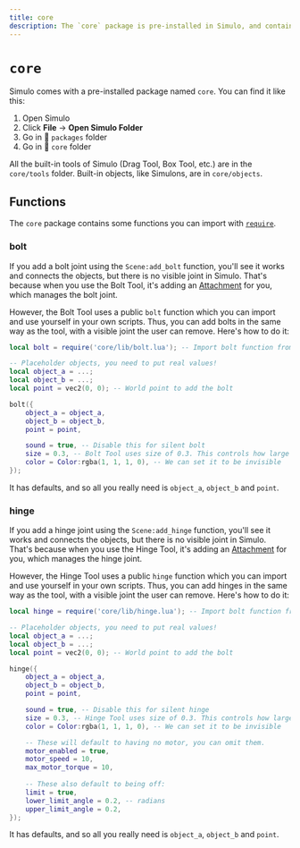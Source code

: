 ```yaml
---
title: core
description: The `core` package is pre-installed in Simulo, and contains the built-in tools, objects and templates.
---
```


# `core`

Simulo comes with a pre-installed package named `core`. You can find it like this:

1. Open Simulo
2. Click **File** → **Open Simulo Folder**
3. Go in 📁 `packages` folder
4. Go in 📁 `core` folder

All the built-in tools of Simulo (Drag Tool, Box Tool, etc.) are in the `core/tools` folder. Built-in objects, like Simulons, are in `core/objects`.

## Functions

The `core` package contains some functions you can import with [`require`](/api/require).

### bolt

If you add a bolt joint using the `Scene:add_bolt` function, you'll see it works and connects the objects, but there is no visible joint in Simulo. That's because when you use the Bolt Tool, it's adding an [Attachment](/api/Attachment) for you, which manages the bolt joint.

However, the Bolt Tool uses a public `bolt` function which you can import and use yourself in your own scripts. Thus, you can add bolts in the same way as the tool, with a visible joint the user can remove. Here's how to do it:

```lua
local bolt = require('core/lib/bolt.lua'); -- Import bolt function from core package

-- Placeholder objects, you need to put real values!
local object_a = ...;
local object_b = ...;
local point = vec2(0, 0); -- World point to add the bolt

bolt({
    object_a = object_a,
    object_b = object_b,
    point = point,

    sound = true, -- Disable this for silent bolt
    size = 0.3, -- Bolt Tool uses size of 0.3. This controls how large the bolt will look
    color = Color:rgba(1, 1, 1, 0), -- We can set it to be invisible
});
```

It has defaults, and so all you really need is `object_a`, `object_b` and `point`.

### hinge

If you add a hinge joint using the `Scene:add_hinge` function, you'll see it works and connects the objects, but there is no visible joint in Simulo. That's because when you use the Hinge Tool, it's adding an [Attachment](/api/Attachment) for you, which manages the hinge joint.

However, the Hinge Tool uses a public `hinge` function which you can import and use yourself in your own scripts. Thus, you can add hinges in the same way as the tool, with a visible joint the user can remove. Here's how to do it:

```lua
local hinge = require('core/lib/hinge.lua'); -- Import bolt function from core package

-- Placeholder objects, you need to put real values!
local object_a = ...;
local object_b = ...;
local point = vec2(0, 0); -- World point to add the bolt

hinge({
    object_a = object_a,
    object_b = object_b,
    point = point,

    sound = true, -- Disable this for silent hinge
    size = 0.3, -- Hinge Tool uses size of 0.3. This controls how large the hinge will look
    color = Color:rgba(1, 1, 1, 0), -- We can set it to be invisible

    -- These will default to having no motor, you can omit them.
    motor_enabled = true,
    motor_speed = 10,
    max_motor_torque = 10,
    
    -- These also default to being off:
    limit = true,
    lower_limit_angle = 0.2, -- radians
    upper_limit_angle = 0.2,
});
```

It has defaults, and so all you really need is `object_a`, `object_b` and `point`.
